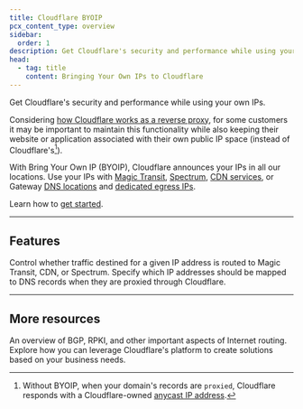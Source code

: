 ```yaml
---
title: Cloudflare BYOIP
pcx_content_type: overview
sidebar:
  order: 1
description: Get Cloudflare's security and performance while using your own IPs.
head:
  - tag: title
    content: Bringing Your Own IPs to Cloudflare
---
```



<Description>
Get Cloudflare's security and performance while using your own IPs.
</Description>

<Plan type="enterprise" />

Considering [how Cloudflare works as a reverse proxy](/fundamentals/concepts/how-cloudflare-works/), for some customers it may be important to maintain this functionality while also keeping their website or application associated with their own public IP space (instead of Cloudflare's[^1]).

With Bring Your Own IP (BYOIP), Cloudflare announces your IPs in all our locations. Use your IPs with [Magic Transit](/magic-transit/), [Spectrum](/spectrum/), [CDN services](/cache/), or Gateway [DNS locations](/cloudflare-one/connections/connect-devices/agentless/dns/locations/) and [dedicated egress IPs](/cloudflare-one/policies/gateway/egress-policies/dedicated-egress-ips/).

Learn how to [get started](/byoip/get-started/).

---

## Features

<Feature header="Service bindings" href="/byoip/service-bindings/">
Control whether traffic destined for a given IP address is routed to Magic Transit, CDN, or Spectrum.
</Feature>

<Feature header="Address maps" href="/byoip/address-maps/">
Specify which IP addresses should be mapped to DNS records when they are proxied through Cloudflare.
</Feature>

---

## More resources

<CardGrid>

<LinkTitleCard title="RPKI blog post" href="https://blog.cloudflare.com/rpki/" icon="open-book">
An overview of BGP, RPKI, and other important aspects of Internet routing.
</LinkTitleCard>

<LinkTitleCard title="Reference Architectures" href="/reference-architecture/" icon="document">
Explore how you can leverage Cloudflare's platform to create solutions based on your business needs.
</LinkTitleCard>

</CardGrid>

[^1]: Without BYOIP, when your domain's records are `proxied`, Cloudflare responds with a Cloudflare-owned [anycast IP address](/fundamentals/concepts/cloudflare-ip-addresses/).
